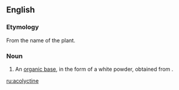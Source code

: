 ==English==

===Etymology===
From the name of the plant.

===Noun===
{{en-noun|-}}

# {{lb|en|organic compound}} An [[organic base]], in the form of a white powder, obtained from {{taxlink|Aconitum lycoctonum|species|noshow=1}}.

[[ru:acolyctine]]